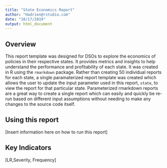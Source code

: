 ```yaml
---
title: "State Economics Report"
author: "Hadrien@rstudio.com"
date: "10/17/2019"
output: html_document
---
```


## Overview 

This report template was designed for DSOs to explore the economics of policies in their respective states. It provides metrics and insights to help understand the performance and profitability of each state. It was created in R using the `rmarkdown` package. Rather than creating 50 individual reports for each state, a single paramaterized report template was created which allows the user to update the input parameter used in this report, `state`, to view the report for that particular state. Parameterized rmarkdown reports are a great way to create a single report which can easily and quickly be re-run based on different input assumptions without needing to make any changes to the source code itself.

## Using this report 

[Insert information here on how to run this report]

## Key Indicators

[LR,Severity, Frequency]

